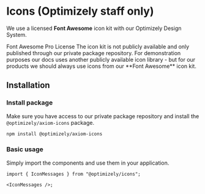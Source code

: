 
# Icons (Optimizely staff only)

We use a licensed **Font Awesome** icon kit with our Optimizely Design System.

<Alert intent="warning" mt="16">
  <AlertTitle>Font Awesome Pro License</AlertTitle>
  <AlertDescription>
    The icon kit is not publicly available and only published through our
    private package repository. For demonstration purposes our docs uses another
    publicly available icon library - but for our products we should always use
    icons from our **Font Awesome** icon kit.
  </AlertDescription>
</Alert>

## Installation

### Install package

Make sure you have access to our private package repository and install the `@optimizely/axiom-icons` package.

```sh npm2yarn
npm install @optimizely/axiom-icons
```

### Basic usage

Simply import the components and use them in your application.

```tsx
import { IconMessages } from "@optimizely/icons";

<IconMessages />;
```

